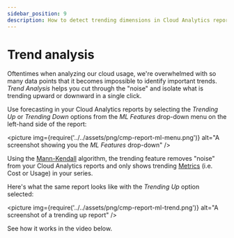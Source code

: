 ```yaml
---
sidebar_position: 9
description: How to detect trending dimensions in Cloud Analytics reports
---
```


# Trend analysis

Oftentimes when analyzing our cloud usage, we're overwhelmed with so many data points that it becomes impossible to identify important trends. _Trend Analysis_ helps you cut through the "noise" and isolate what is trending upward or downward in a single click.

Use forecasting in your Cloud Analytics reports by selecting the _Trending Up_ or _Trending Down_ options from the _ML Features_ drop-down menu on the left-hand side of the report:

<picture
  img={require('../../assets/png/cmp-report-ml-menu.png')}
  alt="A screenshot showing you the _ML Features_ drop-down"
/>

Using the [Mann-Kendall](https://www.statisticshowto.com/mann-kendall-trend-test/) algorithm, the trending feature removes "noise" from your Cloud Analytics reports and only shows trending [Metrics](editing-your-cloud-report.mdx#metrics) (i.e. Cost or Usage) in your series.

Here's what the same report looks like with the _Trending Up_ option selected:

<picture
  img={require('../../assets/png/cmp-report-ml-trend.png')}
  alt="A screenshot of a trending up report"
/>

See how it works in the video below.


<LoomEmbed id="e2b7381983fa41bb929436a1d4a1e30b" />
